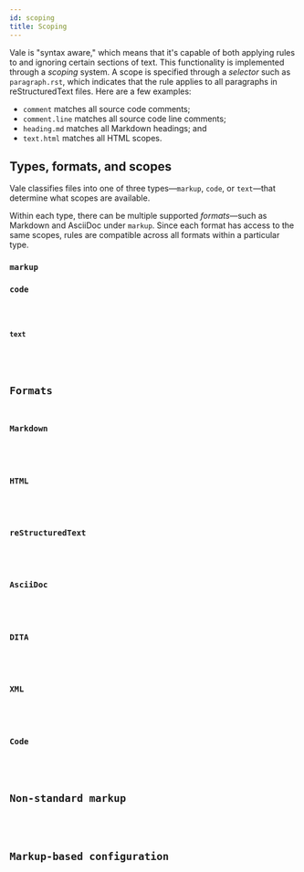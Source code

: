 ```yaml
---
id: scoping
title: Scoping
---
```





Vale is "syntax aware," which means that it's capable of both applying
rules to and ignoring certain sections of text. This functionality is
implemented through a _scoping_ system. A scope is specified through a
_selector_ such as `paragraph.rst`, which indicates that the rule applies to
all paragraphs in reStructuredText files. Here are a few examples:

* `comment` matches all source code comments;
* `comment.line` matches all source code line comments;
* `heading.md` matches all Markdown headings; and
* `text.html` matches all HTML scopes.

## Types, formats, and scopes

Vale classifies files into one of three types&mdash;`markup`, `code`, or
`text`&mdash;that determine what scopes are available.

Within each type, there can be multiple supported *formats*&mdash;such as
Markdown and AsciiDoc under `markup`. Since each format has access to the same
scopes, rules are compatible across all formats within a particular type.

### `markup`

<Markup />

### `code`

<Code />

### `text`

<Text />

## Formats

### Markdown

<Markdown />

### HTML

<HTML />

### reStructuredText

<RST />

### AsciiDoc

<AsciiDoc />

### DITA

<DITA />

### XML

<XML />

### Code

<SourceCode />

## Non-standard markup

<NonStandard />

## Markup-based configuration

<Comments />
